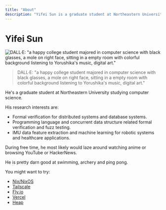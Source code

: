 ```yaml
---
title: "About"
description: "Yifei Sun is a graduate student at Northeastern University studying computer science. His research interests are: - Formal verification for distributed systems and database systems. - Programming language and concurrent data structure related formal verification and fuzz testing. - IMU data feature extraction and machine learning for robotic systems and healthcare applications."
---
```


# Yifei Sun

![DALL·E: "a happy college student majored in computer science with black glasses, a mole on right face, sitting in a empty room with colorful background listening to Yorushika's music, digital art."](/portrait.webp)

> <span className="font-serif">
>     DALL·E: "a happy college student majored in computer science with black
>     glasses, a mole on right face, sitting in a empty room with colorful
>     background listening to Yorushika's music, digital art."
> </span>

He's a graduate student at Northeastern University studying computer science.

His research interests are:

-   Formal verification for distributed systems and database systems.
-   Programming language and concurrent data structure related formal verification and fuzz testing.
-   IMU data feature extraction and machine learning for robotic systems and healthcare applications.

During free time, he most likely would laze around watching anime or browsing YouTube or HackerNews.

He is pretty darn good at swimming, archery and ping pong.

You might want to try:

-   [Nix/NixOS](https://nixos.org)
-   [Tailscale](https://tailscale.com)
-   [Fly.io](https://fly.io)
-   [Vercel](https://vercel.com)
-   [Heap](https://heap.io)
